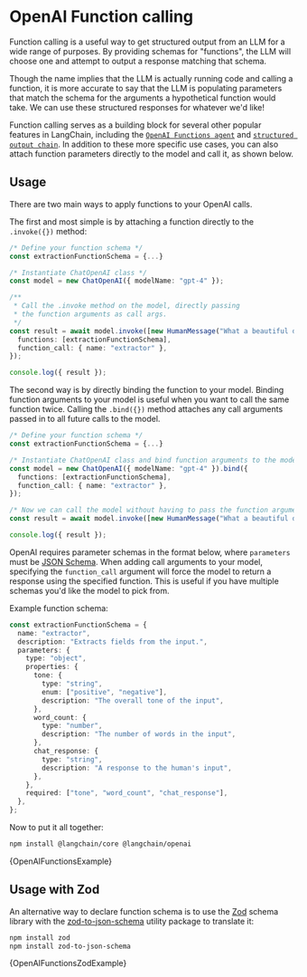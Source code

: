 # OpenAI Function calling


Function calling is a useful way to get structured output from an LLM for a wide range of purposes.
By providing schemas for "functions", the LLM will choose one and attempt to output a response matching that schema.

Though the name implies that the LLM is actually running code and calling a function, it is more accurate to say that the LLM is
populating parameters that match the schema for the arguments a hypothetical function would take. We can use these
structured responses for whatever we'd like!

Function calling serves as a building block for several other popular features in LangChain, including the [`OpenAI Functions agent`](/docs/modules/agents/agent_types/openai_functions_agent)
and [`structured output chain`](/docs/modules/chains/popular/structured_output). In addition to these more specific use cases, you can also attach function parameters
directly to the model and call it, as shown below.

## Usage

There are two main ways to apply functions to your OpenAI calls.

The first and most simple is by attaching a function directly to the `.invoke({})` method:

```typescript
/* Define your function schema */
const extractionFunctionSchema = {...}

/* Instantiate ChatOpenAI class */
const model = new ChatOpenAI({ modelName: "gpt-4" });

/**
 * Call the .invoke method on the model, directly passing
 * the function arguments as call args.
 */
const result = await model.invoke([new HumanMessage("What a beautiful day!")], {
  functions: [extractionFunctionSchema],
  function_call: { name: "extractor" },
});

console.log({ result });
```

The second way is by directly binding the function to your model. Binding function arguments to your model is useful when you want to call the same function twice.
Calling the `.bind({})` method attaches any call arguments passed in to all future calls to the model.

```typescript
/* Define your function schema */
const extractionFunctionSchema = {...}

/* Instantiate ChatOpenAI class and bind function arguments to the model */
const model = new ChatOpenAI({ modelName: "gpt-4" }).bind({
  functions: [extractionFunctionSchema],
  function_call: { name: "extractor" },
});

/* Now we can call the model without having to pass the function arguments in again */
const result = await model.invoke([new HumanMessage("What a beautiful day!")]);

console.log({ result });
```

OpenAI requires parameter schemas in the format below, where `parameters` must be [JSON Schema](https://json-schema.org/).
When adding call arguments to your model, specifying the `function_call` argument will force the model to return a response using the specified function.
This is useful if you have multiple schemas you'd like the model to pick from.

Example function schema:

```typescript
const extractionFunctionSchema = {
  name: "extractor",
  description: "Extracts fields from the input.",
  parameters: {
    type: "object",
    properties: {
      tone: {
        type: "string",
        enum: ["positive", "negative"],
        description: "The overall tone of the input",
      },
      word_count: {
        type: "number",
        description: "The number of words in the input",
      },
      chat_response: {
        type: "string",
        description: "A response to the human's input",
      },
    },
    required: ["tone", "word_count", "chat_response"],
  },
};
```

Now to put it all together:


<IntegrationInstallTooltip></IntegrationInstallTooltip>

```bash npm2yarn
npm install @langchain/core @langchain/openai
```

<CodeBlock language="typescript">{OpenAIFunctionsExample}</CodeBlock>

## Usage with Zod

An alternative way to declare function schema is to use the [Zod](https://zod.dev) schema library with the
[zod-to-json-schema](https://www.npmjs.com/package/zod-to-json-schema) utility package to translate it:

```bash npm2yarn
npm install zod
npm install zod-to-json-schema
```

<CodeBlock language="typescript">{OpenAIFunctionsZodExample}</CodeBlock>
